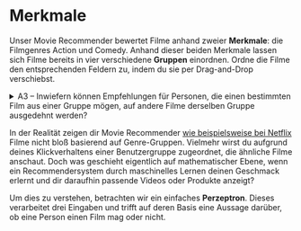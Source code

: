 

# Merkmale

Unser Movie Recommender bewertet Filme anhand zweier **Merkmale**: die Filmgenres Action und Comedy. Anhand dieser beiden Merkmale lassen sich Filme bereits in vier verschiedene **Gruppen** einordnen. Ordne die Filme den entsprechenden Feldern zu, indem du sie per Drag-and-Drop verschiebst.

<DragAndDrop />

<details>
<summary className="cursor-pointer" style={{fontWeight: "bold"}}>A3 – Inwiefern können Empfehlungen für Personen, die einen bestimmten Film aus einer Gruppe mögen, auf andere Filme derselben Gruppe ausgedehnt werden?</summary>
In dieser Übung erkennst du schnell, dass das Gruppieren von Filmen eine komplexe Aufgabe ist. Filmgenres sind vielfältig und manchmal schwer definierbar. Selbst innerhalb derselben Gruppe können Filme stark variieren. Filme, die beispielsweise weder Action noch Comedy beinhalten, könnten von Drama über Horror bis hin zu Romantik jedes Genre abdecken. Daher wäre es unpassend, einem Liebhaber eines romantischen Dramas einen Horrorfilm zu empfehlen, nur weil beide Filme in dieselbe Kategorie fallen.

Darüber hinaus kann die Zuweisung eines bestimmten Films zu einer Kategorie oft schwierig sein. Viele Filme vereinen Elemente verschiedener Genres, was ihre Klassifizierung kompliziert.

Diese Überlegungen verdeutlichen, dass ein wirksames Empfehlungssystem in der Lage sein muss, die Nuancen und die Vielfalt von Filmgenres zu berücksichtigen, um präzise Empfehlungen abgeben zu können.
</details>

In der Realität zeigen dir Movie Recommender [wie beispielsweise bei Netflix](https://www.wired.co.uk/article/how-do-netflixs-algorithms-work-machine-learning-helps-to-predict-what-viewers-will-like) Filme nicht bloß basierend auf Genre-Gruppen. Vielmehr wirst du aufgrund deines Klickverhaltens einer Benutzergruppe zugeordnet, die ähnliche Filme anschaut. Doch was geschieht eigentlich auf mathematischer Ebene, wenn ein Recommendersystem durch maschinelles Lernen deinen Geschmack erlernt und dir daraufhin passende Videos oder Produkte anzeigt?

Um dies zu verstehen, betrachten wir ein einfaches **Perzeptron**. Dieses verarbeitet drei Eingaben und trifft auf deren Basis eine Aussage darüber, ob eine Person einen Film mag oder nicht.

